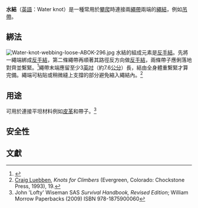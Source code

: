 {{Infobox knot
|name=水結
|image=Water-knot-webbing-tight-ABOK-296.jpg
|names=
|type= 接繩結
|origin= 
|related= [[反手結|反手結]], {{le|啤酒結|Beer knot}}, {{le|偏位水結|offset water knot}}
|releasing= 難
|strength= 
|uses= [[攀岩|攀岩]]時連接兩[[繩帶|繩帶]]
|caveat= 繩末應留長，繩結需繫緊並在每次使用前檢查。
|abok_number= #296
|instructions= [http://www.animatedknots.com/waterknot/]
}}
'''水結'''（[[英語|英語]]：Water knot）是一種常用於[[攀岩|攀爬]]時連接兩[[繩帶|繩帶]]兩端的[[繩結|繩結]]，例如[[吊帶(攀爬用具)|吊帶]]。

==綁法==
[[File:Water-knot-webbing-loose-ABOK-296.jpg|thumb]]
水結的組成元素是[[反手結|反手結]]。先將一繩端綁成[[反手結|反手結]]，第二條繩帶再順著其路徑反方向做[[反手結|反手結]]，兩條帶子應俐落地對齊並繫緊。<ref name= "Animated Knot">{{Cite web |url=http://www.animatedknots.com/waterknot/ |title=存档副本 |accessdate=2015-06-07 |archive-date=2015-06-19 |archive-url=https://web.archive.org/web/20150619042014/http://www.animatedknots.com/waterknot/ |dead-url=no }}</ref>繩帶末端應留至少3[[英吋|英吋]]（約7.6[[公分|公分]]）長，結由全身體重繫緊才算完備。繩端可粘貼或稍微縫上支撐的部分避免縮入繩結內。<ref name="knotsclimb">[[Craig_Luebben|Craig Luebben]], ''Knots for Climbers'' (Evergreen, Colorado: Chockstone Press, 1993), 19.</ref>

==用途==
可用於連接平坦材料例如[[皮革|皮革]]和帶子。<ref name="SAS">John 'Lofty' Wiseman SAS ''Survival Handbook, Revised Edition''; William Morrow Paperbacks (2009) ISBN 978-1875900060</ref> 

==安全性==

==文獻==
<references>
